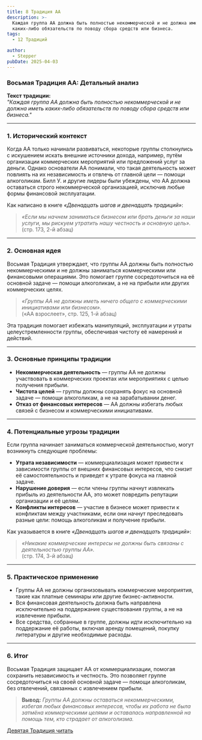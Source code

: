 ```yaml
---
title: 8 Традиция АА
description: >-
  Каждая группа АА должна быть полностью некоммерческой и не должна иметь
  каких-либо обязательств по поводу сбора средств или бизнеса.
tags:
  - 12 Традиций

author:
  - Stepper
pubDate: 2025-04-03
---
```


### **Восьмая Традиция АА: Детальный анализ**

**Текст традиции:**\
_"Каждая группа АА должна быть полностью некоммерческой и не должна иметь каких-либо обязательств по поводу сбора средств или бизнеса."_

---

### **1. Исторический контекст**

Когда АА только начинали развиваться, некоторые группы столкнулись с искушением искать внешние источники дохода, например, путём организации коммерческих мероприятий или предложений услуг за деньги. Однако основатели АА понимали, что такая деятельность может повлиять на их независимость и отвлечь от главной цели — помощи алкоголикам. Билл У. и другие лидеры были убеждены, что АА должна оставаться строго некоммерческой организацией, исключив любые формы финансовой эксплуатации.

Как написано в книге _«Двенадцать шагов и двенадцать традиций»_:

> _«Если мы начнем заниматься бизнесом или брать деньги за наши услуги, мы рискуем утратить нашу честность и основную цель»._\
> (стр. 173, 2-й абзац)

---

### **2. Основная идея**

Восьмая Традиция утверждает, что группы АА должны быть полностью некоммерческими и не должны заниматься коммерческими или финансовыми операциями. Это помогает группе сосредоточиться на её основной задаче — помощи алкоголикам, а не на прибыли или других коммерческих целях.

> _«Группы АА не должны иметь ничего общего с коммерческими инициативами или бизнесом»._\
> («АА взрослеет», стр. 125, 1-й абзац)

Эта традиция помогает избежать манипуляций, эксплуатации и утраты целеустремленности группы, обеспечивая чистоту её намерений и действий.

---

### **3. Основные принципы традиции**

- **Некоммерческая деятельность** — группы АА не должны участвовать в коммерческих проектах или мероприятиях с целью получения прибыли.
- **Чистота целей** — группы должны сохранять фокус на основной задаче — помощи алкоголикам, а не на зарабатывании денег.
- **Отказ от финансовых интересов** — АА должны избегать любых связей с бизнесом и коммерческими инициативами.

---

### **4. Потенциальные угрозы традиции**

Если группа начинает заниматься коммерческой деятельностью, могут возникнуть следующие проблемы:

- **Утрата независимости** — коммерциализация может привести к зависимости группы от внешних финансовых интересов, что снизит её самостоятельность и приведет к утрате фокуса на главной задаче.
- **Нарушение доверия** — если члены группы начнут извлекать прибыль из деятельности АА, это может повредить репутации организации и её целям.
- **Конфликты интересов** — участие в бизнесе может привести к конфликтам между участниками, если они начнут преследовать разные цели: помощь алкоголикам и получение прибыли.

Как указывается в книге _«Двенадцать шагов и двенадцать традиций»_:

> _«Никакие коммерческие интересы не должны быть связаны с деятельностью группы АА»._\
> (стр. 174, 3-й абзац)

---

### **5. Практическое применение**

- Группы АА не должны организовывать коммерческие мероприятия, такие как платные семинары или другие бизнес-активности.
- Вся финансовая деятельность должна быть направлена исключительно на поддержание существования группы, а не на извлечение прибыли.
- Все средства, собранные в группе, должны идти исключительно на поддержание её работы, включая аренду помещений, покупку литературы и другие необходимые расходы.

---

### **6. Итог**

Восьмая Традиция защищает АА от коммерциализации, помогая сохранить независимость и честность. Это позволяет группе сосредоточиться на своей основной задаче — помощи алкоголикам, без отвлечений, связанных с извлечением прибыли.

> **Вывод:** _Группы АА должны оставаться некоммерческими, избегая любых финансовых интересов, чтобы их работа не была затмёна коммерческими целями и оставалась направленной на помощь тем, кто страдает от алкоголизма._

[Девятая Традиция читать](/archive/devyataya-tradicziya-aa/)&#x20;
